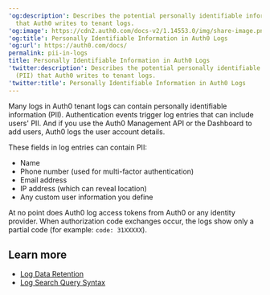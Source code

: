---
'og:description': Describes the potential personally identifiable information (PII)
  that Auth0 writes to tenant logs.
'og:image': https://cdn2.auth0.com/docs-v2/1.14553.0/img/share-image.png
'og:title': Personally Identifiable Information in Auth0 Logs
'og:url': https://auth0.com/docs/
permalink: pii-in-logs
title: Personally Identifiable Information in Auth0 Logs
'twitter:description': Describes the potential personally identifiable information
  (PII) that Auth0 writes to tenant logs.
'twitter:title': Personally Identifiable Information in Auth0 Logs
---
Many logs in Auth0 tenant logs can contain personally identifiable information (PII). Authentication events trigger log entries that can include users' PII. And if you use the Auth0 <Tooltip tip="Management API: A product to allow customers to perform administrative tasks." cta="View Glossary" href="/docs/glossary?term=Management+API">Management API</Tooltip> or the Dashboard to add users, Auth0 logs the user account details.

These fields in log entries can contain PII:

* Name
* Phone number (used for <Tooltip tip="Multi-factor authentication (MFA): User authentication process that uses a factor in addition to username and password such as a code via SMS." cta="View Glossary" href="/docs/glossary?term=multi-factor+authentication">multi-factor authentication</Tooltip>)
* Email address
* IP address (which can reveal location)
* Any custom user information you define

At no point does Auth0 log <Tooltip tip="Access Token: Authorization credential, in the form of an opaque string or JWT, used to access an API." cta="View Glossary" href="/docs/glossary?term=access+tokens">access tokens</Tooltip> from Auth0 or any <Tooltip tip="Access Token: Authorization credential, in the form of an opaque string or JWT, used to access an API." cta="View Glossary" href="/docs/glossary?term=identity+provider">identity provider</Tooltip>. When authorization code exchanges occur, the logs show only a partial code (for example: `code: 31XXXXX`).

## Learn more

* [Log Data Retention](/docs/deploy-monitor/logs/log-data-retention)
* [Log Search Query Syntax](/docs/deploy-monitor/logs/log-search-query-syntax)